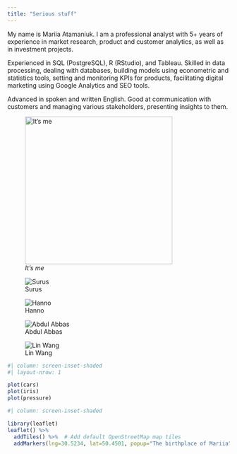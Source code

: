 ```yaml
---
title: "Serious stuff"
---
```


My name is Mariia Atamaniuk. I am a professional analyst with 5+ years of experience in market research, product and customer analytics, as well as in investment projects.

Experienced in SQL (PostgreSQL), R (RStudio), and Tableau. Skilled in data processing, dealing with databases, building models using econometric and statistics tools, setting and monitoring KPIs for products, facilitating digital marketing using Google Analytics and SEO tools.

Advanced in spoken and written English. Good at communication with customers and managing various stakeholders, presenting insights to them.

![*It's me*](MA_ava.jpg){fig-align="center" width="334"}

::: {layout-nrow="2"}
![Surus](MA_ava.jpg)

![Hanno](MA_ava.jpg)

![Abdul Abbas](MA_ava.jpg)

![Lin Wang](MA_ava.jpg)
:::

```r
#| column: screen-inset-shaded
#| layout-nrow: 1

plot(cars)
plot(iris)
plot(pressure)
```

```r
#| column: screen-inset-shaded

library(leaflet)
leaflet() %>%
  addTiles() %>%  # Add default OpenStreetMap map tiles
  addMarkers(lng=30.5234, lat=50.4501, popup="The birthplace of Mariia")
```
